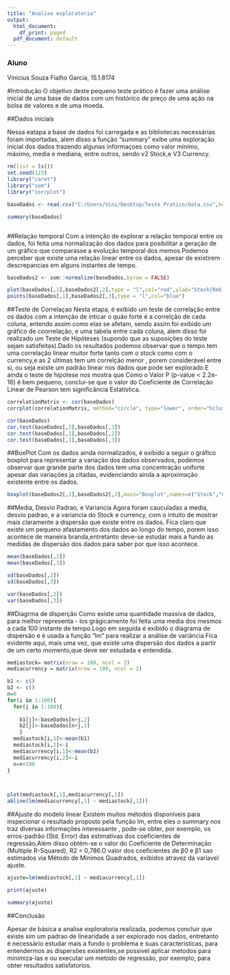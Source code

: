 ```yaml
---
title: "Analise exploratoria"
output:
  html_document:
    df_print: paged
  pdf_document: default
---
```

### Aluno
Vinicius Souza Fialho Garcia, 15.1.8174


#Introdução
O objetivo deste pequeno teste prático é fazer uma análise inicial de uma base de dados com um histórico de preço de uma ação na bolsa de valores e de uma moeda.


##Dados iniciais

Nessa eatapa a base de dados foi carregada e as bibliotecas necessárias foram importadas, alem disso a função "summary" exibe uma exploração inicial dos dados trazendo algunas informaçoes como valor minimo, máximo, media e mediana, entre outros, sendo v2 Stock,e V3 Currency.  

```r
rm(list = ls())
set.seed(123)
library("caret")
library("som")
library("corrplot")

baseDados <- read.csv("C:/Users/Vini/Desktop/Teste Pratico/data.csv",header = FALSE,na.string="NA")

summary(baseDados)



```

##Relação temporal
Com a intenção de explorar a relação temporal entre os dados, foi feita uma normalização dos dados para posibilitar a geração de um gráfico que comparasse a evolução temporal dos memos.Podemos perceber que existe uma relação linear entre os dados, apesar de existirem descrepancias em alguns instantes de tempo. 
```r


baseDados2 <- som::normalize(baseDados,byrow = FALSE)

plot(baseDados[,1],baseDados2[,2],type = "l",col="red",ylab="Stock(Reb),Currency(Blue)",xlab="Tempo")
points(baseDados[,1],baseDados2[,3],type = "l",col="blue")

```

##Teste de Correlaçao
Nesta etapa, é exibido um teste de correlação entre os dados com a intenção de inticar o quão forte é a correlção de cada coluna, entendo assim como elas se afetam, sendo assim foi exibido um gráfico de coorrelação, e uma tabela entre cada coluna, alem disso foi realizado um Teste de Hipóteses (supondo que as suposições do teste sejam satisfeitas).Dado os resultados podemos observar que o tempo tem uma correlação linear muitor forte tanto com o stock como com o currency,e as 2 ultimas tem um correlção menor , porem considerável entre si, ou seja existe um padrão linear nos dados que pode ser explorado.E ainda o teste de hipotese nos mostra que Como o Valor P (p-value < 2.2e-16) é bem pequeno, conclui-se que o valor do Coeficiente de Correlação Linear de Pearson tem significância Estatística.

```r

correlationMatrix <- cor(baseDados)
corrplot(correlationMatrix, method="circle", type="lower", order="hclust")

cor(baseDados)
cor.test(baseDados[,2],baseDados[,3])
cor.test(baseDados[,1],baseDados[,2])
cor.test(baseDados[,1],baseDados[,3])

```

##BoxPlot
Com os dados ainda normalizados, é exibido a seguir o gráfico boxplot para representar a variação dos dados observados, podemos observar que grande parte dos dados tem uma concentração uniforte apesar das variações ja citadas, evidenciando ainda a aproximação existente entre os dados. 
```r
boxplot(baseDados2[,2],baseDados2[,3],main="Boxplot",names=c("Stock","Currency"))
```

##Media, Desvio Padrao, e Variancia
Agora foram cauculadas  a media, desvio padrao, e a variancia do Stock e currency, com o intuito de mostrar mais claramente a dispersão que existe entre os dados. Fica claro que existe um pequeno afastamento dos dados ao longo do tempo, porem isso acontece de maneira branda,entretanto deve-se estudar mais a fundo as medidas de dispersão dos dados para saber por que isso acontece.
```r
mean(baseDados[,2])
mean(baseDados[,3])

sd(baseDados[,2])
sd(baseDados[,3])

var(baseDados[,2])
var(baseDados[,3])
```

##Diagrma de disperção
Como existe uma quantidade massiva de dados, para melhor representa - los grágicamente foi feita uma media dos mesmos a cada 100 instante de tempo.Logo em seguida é exibido o diagrama de dispersão e é usada a função "lm" para realizar a análise de variância.Fica evidente aqui, mais uma vez, que existe uma dispersão dos dados a partir de um certo momento,que deve ser estudada e entendida.
```r


mediastock= matrix(nrow = 100, ncol = 2)
mediacurrency = matrix(nrow = 100, ncol = 2)

b1 <- c()
b2 <- c()
n=0
for(i in 1:100){
  for(j in 1:100){
  
    b1[j]<-baseDados[n+j,2]
    b2[j]<-baseDados[n+j,3]
    }
  mediastock[i,1]<-mean(b1)
  mediastock[i,2]<-i
  mediacurrency[i,1]<-mean(b2)
  mediacurrency[i,2]<-i
  n=n+100
}



plot(mediastock[,1],mediacurrency[,1])
abline(lm(mediacurrency[,1] ~ mediastock[,1]))

```

##Ajuste do modelo linear
Existem muitos métodos disponíveis para inspecionar o resultado proposto pela função lm, entre eles o summary nos traz diversas informações interessante , pode-se obter, por exemplo, os erros-padrão (Std. Error) das estimativas dos coeficientes de regressão,Além disso obtém-se o valor do Coeficiente de Determinação (Multiple R-Squared), R2 = 0,786.O valor dos coeficientes de  β0 e β1 sao estimados via Método de Mínimos Quadrados, exibidos atravez da variavel ajuste.

```r
ajuste=lm(mediastock[,1] ~ mediacurrency[,1])

print(ajuste)

summary(ajuste)

```


##Conclusão


Apesar de básica a analise exploratoria realizada, podemos concluir que existe sim um padrao de linearidade a ser explorado nos dados, entretanto é necessário estudar mais a fundo o problema e suas caracteristicas, para entendermos as dispersões existentes,se possivel aplicar metodos para minimiza-las e ou executar um metodo de regressão, por exemplo, para obter resultados satisfatorios.


```r

```